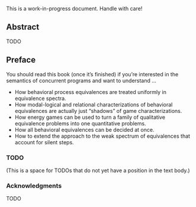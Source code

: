::: {.callout-warning}
This is a work-in-progress document. Handle with care!
:::

## Abstract {.unnumbered .unlisted}

TODO

## Preface {.unnumbered .unlisted}

You should read this book (once it's finished) if you're interested in the semantics of concurrent programs and want to understand ...

- How behavioral process equivalences are treated uniformly in equivalence spectra.
- How modal-logical and relational characterizations of behavioral equivalences are actually just “shadows” of game characterizations.
- How energy games can be used to turn a family of qualitative equivalence problems into one quantitative problems.
- How all behavioral equivalences can be decided at once.
- How to extend the approach to the weak spectrum of equivalences that account for silent steps.

### TODO {.unnumbered .unlisted}

(This is a space for TODOs that do not yet have a position in the text body.)

### Acknowledgments {.unnumbered .unlisted}

TODO


\pagenumbering{arabic}
